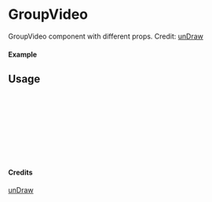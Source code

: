 
<Meta of={GroupVideo} title="unDraw/GroupVideo" />

# GroupVideo

GroupVideo component with different props.
Credit: [unDraw](https://undraw.co/illustrations)

#### Example

<Canvas of={GroupVideo.Primary} />

## Usage

```ts
import { GroupVideo } from "yadl-ui";

const Example = () => {
  return (
      <GroupVideo />
  );
};

export default Example;
```

#### Credits
[unDraw](https://undraw.co/illustrations)

